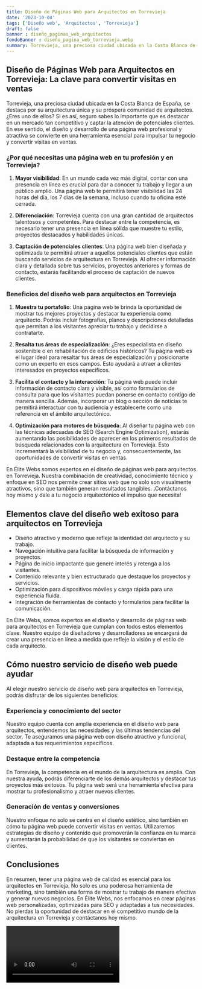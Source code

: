 ```yaml
---
title: Diseño de Páginas Web para Arquitectos en Torrevieja
date: '2023-10-04'
tags: ['Diseño web', 'Arquitectos', 'Torrevieja']
draft: false
banner : diseño_paginas_web_arquitectos
fondoBanner : diseño_pagina_web_torrevieja.webp
summary: Torrevieja, una preciosa ciudad ubicada en la Costa Blanca de España, se destaca por su arquitectura única y su próspera comunidad de arquitectos. ¿Eres uno de ellos? Si es así, seguro sabes lo importante que es destacar en un mercado tan competitivo y captar la atención de potenciales clientes. En ese sentido, el diseño y desarrollo de una página web profesional y atractiva se convierte en una herramienta esencial para impulsar tu negocio y convertir visitas en ventas.
---
```


## Diseño de Páginas Web para Arquitectos en Torrevieja: La clave para convertir visitas en ventas

Torrevieja, una preciosa ciudad ubicada en la Costa Blanca de España, se destaca por su arquitectura única y su próspera comunidad de arquitectos. ¿Eres uno de ellos? Si es así, seguro sabes lo importante que es destacar en un mercado tan competitivo y captar la atención de potenciales clientes. En ese sentido, el diseño y desarrollo de una página web profesional y atractiva se convierte en una herramienta esencial para impulsar tu negocio y convertir visitas en ventas.

### ¿Por qué necesitas una página web en tu profesión y en Torrevieja?

1. **Mayor visibilidad**: En un mundo cada vez más digital, contar con una presencia en línea es crucial para dar a conocer tu trabajo y llegar a un público amplio. Una página web te permitirá tener visibilidad las 24 horas del día, los 7 días de la semana, incluso cuando tu oficina esté cerrada.

2. **Diferenciación**: Torrevieja cuenta con una gran cantidad de arquitectos talentosos y competentes. Para destacar entre la competencia, es necesario tener una presencia en línea sólida que muestre tu estilo, proyectos destacados y habilidades únicas.

3. **Captación de potenciales clientes**: Una página web bien diseñada y optimizada te permitirá atraer a aquellos potenciales clientes que están buscando servicios de arquitectura en Torrevieja. Al ofrecer información clara y detallada sobre tus servicios, proyectos anteriores y formas de contacto, estarás facilitando el proceso de captación de nuevos clientes.

### Beneficios del diseño web para arquitectos en Torrevieja

1. **Muestra tu portafolio**: Una página web te brinda la oportunidad de mostrar tus mejores proyectos y destacar tu experiencia como arquitecto. Podrás incluir fotografías, planos y descripciones detalladas que permitan a los visitantes apreciar tu trabajo y decidirse a contratarte.

2. **Resalta tus áreas de especialización**: ¿Eres especialista en diseño sostenible o en rehabilitación de edificios históricos? Tu página web es el lugar ideal para resaltar tus áreas de especialización y posicionarte como un experto en esos campos. Esto ayudará a atraer a clientes interesados en proyectos específicos.

3. **Facilita el contacto y la interacción**: Tu página web puede incluir información de contacto clara y visible, así como formularios de consulta para que los visitantes puedan ponerse en contacto contigo de manera sencilla. Además, incorporar un blog o sección de noticias te permitirá interactuar con tu audiencia y establecerte como una referencia en el ámbito arquitectónico.

4. **Optimización para motores de búsqueda**: Al diseñar tu página web con las técnicas adecuadas de SEO (Search Engine Optimization), estarás aumentando las posibilidades de aparecer en los primeros resultados de búsqueda relacionados con la arquitectura en Torrevieja. Esto incrementará la visibilidad de tu negocio y, consecuentemente, las oportunidades de convertir visitas en ventas.

En Élite Webs somos expertos en el diseño de páginas web para arquitectos en Torrevieja. Nuestra combinación de creatividad, conocimiento técnico y enfoque en SEO nos permite crear sitios web que no solo son visualmente atractivos, sino que también generan resultados tangibles. ¡Contáctanos hoy mismo y dale a tu negocio arquitectónico el impulso que necesita!

<GifSeo />

<Cta />

## Elementos clave del diseño web exitoso para arquitectos en Torrevieja

- Diseño atractivo y moderno que refleje la identidad del arquitecto y su trabajo.
- Navegación intuitiva para facilitar la búsqueda de información y proyectos.
- Página de inicio impactante que genere interés y retenga a los visitantes.
- Contenido relevante y bien estructurado que destaque los proyectos y servicios.
- Optimización para dispositivos móviles y carga rápida para una experiencia fluida.
- Integración de herramientas de contacto y formularios para facilitar la comunicación.

En Élite Webs, somos expertos en el diseño y desarrollo de páginas web para arquitectos en Torrevieja que cumplan con todos estos elementos clave. Nuestro equipo de diseñadores y desarrolladores se encargará de crear una presencia en línea a medida que refleje la visión y el estilo de cada arquitecto.

## Cómo nuestro servicio de diseño web puede ayudar

Al elegir nuestro servicio de diseño web para arquitectos en Torrevieja, podrás disfrutar de los siguientes beneficios:

### Experiencia y conocimiento del sector

Nuestro equipo cuenta con amplia experiencia en el diseño web para arquitectos, entendemos las necesidades y las últimas tendencias del sector. Te aseguramos una página web con diseño atractivo y funcional, adaptada a tus requerimientos específicos.

### Destaque entre la competencia

En Torrevieja, la competencia en el mundo de la arquitectura es amplia. Con nuestra ayuda, podrás diferenciarte de los demás arquitectos y destacar tus proyectos más exitosos. Tu página web será una herramienta efectiva para mostrar tu profesionalismo y atraer nuevos clientes.

### Generación de ventas y conversiones

Nuestro enfoque no solo se centra en el diseño estético, sino también en cómo tu página web puede convertir visitas en ventas. Utilizaremos estrategias de diseño y contenido que promoverán la confianza en tu marca y aumentarán la probabilidad de que los visitantes se conviertan en clientes.

## Conclusiones

En resumen, tener una página web de calidad es esencial para los arquitectos en Torrevieja. No solo es una poderosa herramienta de marketing, sino también una forma de mostrar tu trabajo de manera efectiva y generar nuevos negocios. En Élite Webs, nos enfocamos en crear páginas web personalizadas, optimizadas para SEO y adaptadas a tus necesidades. No pierdas la oportunidad de destacar en el competitivo mundo de la arquitectura en Torrevieja y contáctanos hoy mismo.

<Video />

<CtaBot job='Arquitectos' city='Torrevieja'/>

<Gmaps query='Torrevieja+españa+maps' />